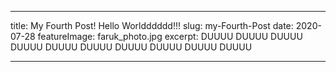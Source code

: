 ---

title: My Fourth Post! Hello Worldddddd!!!
slug: my-Fourth-Post
date: 2020-07-28
featureImage: faruk_photo.jpg
excerpt: DUUUU DUUUU DUUUU DUUUU DUUUU DUUUU DUUUU DUUUU DUUUU DUUUU 

--- 